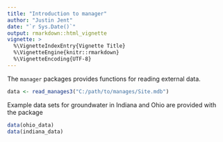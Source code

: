 ```yaml
---
title: "Introduction to manager"
author: "Justin Jent"
date: "`r Sys.Date()`"
output: rmarkdown::html_vignette
vignette: >
  %\VignetteIndexEntry{Vignette Title}
  %\VignetteEngine{knitr::rmarkdown}
  %\VignetteEncoding{UTF-8}
---
```


The `manager` packages provides functions for reading external data.

```r
data <- read_manages3("C:/path/to/manages/Site.mdb")
```

Example data sets for groundwater in Indiana and Ohio are provided with the 
package

```r
data(ohio_data)
data(indiana_data)
```
